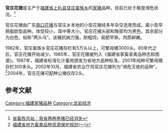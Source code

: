 {{猪品种信息框
|品种=官庄花猪
|图片=
|图片说明=
|起源=
|起源地=[[福建省|福建省]][[上杭县|上杭县]][[官庄畲族乡|官庄畲族乡]]
|分布=
|毛色=两头乌
|耳朵=
}}
'''官庄花猪'''是主产于[[福建省|福建省]][[上杭县|上杭县]][[官庄畲族乡|官庄畲族乡]]的[[家猪|家猪]]品种，目前已处于极度濒危状况。<ref>[http://www.fjsen.com/fujian/2007-10/24/content_343777.htm 省畜牧总站：我省两种黑猪已经消失]{{dead link|date=2017年12月 |bot=InternetArchiveBot |fix-attempted=yes }}</ref>

官庄花猪由广东[[南口花猪|南口花猪]]与官庄乡本地的小型花猪经多年杂交选育而成，属小型早熟脂肪型品种。体型较小，耳中等大小。官庄花猪头部和臀部均为黑色，其余部分为白色，俗称“两头乌”。该猪抗病力强，耐粗饲，易肥早熟，肉质鲜嫩。

1982年，官庄畲族乡官庄花猪存栏有5万头以上，可繁母猪3000头。80年代之后，官庄花猪开始减少。1985年，官庄花猪被列入《福建省家畜家禽品种志和图谱》。1987年，福建省标准化计量局颁发为省地方品种标准。2001年纯种可繁母猪存栏300多头。2002年10月，福建省农业厅将官庄花猪列为“濒危灭绝的品种”。<ref>[http://www.hxdny.com/news_detail.asp?newsid=3926 福建省地方畜禽品种资源保护规划(一)]</ref>2004年，官庄花猪可配种公猪仅存2头。

==参考文献==
<div class="references-small">
<references></references>
</div>
{{福建省家畜家禽品种}}
[[Category:福建家猪品种|Category:福建家猪品种]]
[[Category:龙岩经济|Category:龙岩经济]]